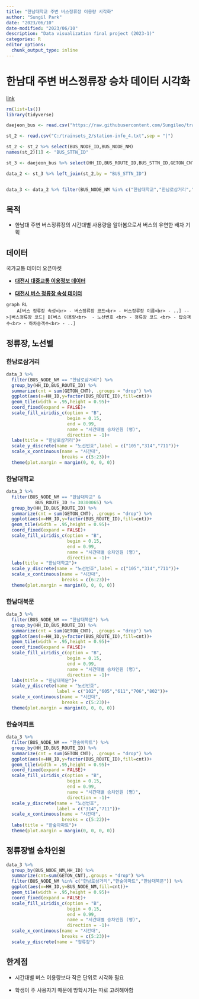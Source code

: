 ```yaml
---
title: "한남대학교 주변 버스정류장 이용량 시각화"
author: "Sungil Park"
date: "2023/06/10"
date-modified: "2023/06/10"
description: "Data visualization final project (2023-1)"
categories: R
editor_options: 
  chunk_output_type: inline
---
```


# 한남대 주변 버스정류장 승차 데이터 시각화

[link](https://sungileo.github.io/sanai_sungil/posts/vis_final/data_visualizing_final.html)

```r
rm(list=ls())
library(tidyverse)
```

```r
daejeon_bus <- read.csv("https://raw.githubusercontent.com/Sungileo/trainsets_2/main/daejeon_bus_2.csv",sep = "|")

st_2 <- read.csv("C:/trainsets_2/station-info_4.txt",sep = "|")

st_2 <- st_2 %>% select(BUS_NODE_ID,BUS_NODE_NM)
names(st_2)[1] <- "BUS_STTN_ID"

st_3 <- daejeon_bus %>% select(HH_ID,BUS_ROUTE_ID,BUS_STTN_ID,GETON_CNT,GETOFF_CNT,TRANSF_PSNGR_CNT)

data_2 <- st_3 %>% left_join(st_2,by = "BUS_STTN_ID")


data_3 <- data_2 %>% filter(BUS_NODE_NM %in% c("한남대학교","한남로삼거리","한숲아파트","한남대북문","대전신학대학교"))

```

## 목적

-   한남대 주변 버스정류장의 시간대별 사용량을 알아봄으로서 버스의 유연한 배차 기획

## 데이터

국가교통 데이터 오픈마켓

-   [**대전시 대중교통 이용정보 데이터**](https://www.bigdata-transportation.kr/frn/prdt/detail?prdtId=PRDTNUM_000000000243)

-   [**대전시 버스 정류장 속성 데이터**](https://www.bigdata-transportation.kr/frn/prdt/detail?prdtId=PRDTNUM_000000000166)

```mermaid
graph RL
    A[버스 정류장 속성<br> - 버스정류장 코드<br> - 버스정류장 이름<br> - ..] -->|버스정류장 코드| B[버스 이용량<br>  - 노선번호 <br> - 정류장 코드 <br> - 탑승객수<br> - 하차승객수<br> - ..]
```

## 정류장, 노선별

### 한남로삼거리

```r

data_3 %>% 
  filter(BUS_NODE_NM == "한남로삼거리") %>% 
  group_by(HH_ID,BUS_ROUTE_ID) %>% 
  summarize(cnt = sum(GETON_CNT), .groups = "drop") %>% 
  ggplot(aes(x=HH_ID,y=factor(BUS_ROUTE_ID),fill=cnt))+
  geom_tile(width = .95,height = 0.95)+
  coord_fixed(expand = FALSE)+
  scale_fill_viridis_c(option = "B",
                       begin = 0.15, 
                       end = 0.99,
                       name = "시간대별 승차인원 (명)",
                       direction = -1)+
  labs(title = "한남로삼거리")+
  scale_y_discrete(name = "노선번호",label = c("105","314","711"))+
  scale_x_continuous(name = "시간대",
                     breaks = c(5:23))+
  theme(plot.margin = margin(0, 0, 0, 0))
```

### 한남대학교

```r
data_3 %>% 
  filter(BUS_NODE_NM == "한남대학교" &
           BUS_ROUTE_ID != 30300065) %>% 
  group_by(HH_ID,BUS_ROUTE_ID) %>% 
  summarize(cnt = sum(GETON_CNT), .groups = "drop") %>% 
  ggplot(aes(x=HH_ID,y=factor(BUS_ROUTE_ID),fill=cnt))+
  geom_tile(width = .95,height = 0.95)+
  coord_fixed(expand = FALSE)+
  scale_fill_viridis_c(option = "B",
                       begin = 0.15, 
                       end = 0.99,
                       name = "시간대별 승차인원 (명)",
                       direction = -1)+
  labs(title = "한남대학교")+
  scale_y_discrete(name = "노선번호",label = c("105","314","711"))+
  scale_x_continuous(name = "시간대",
                     breaks = c(6:23))+
  theme(plot.margin = margin(0, 0, 0, 0))
```

### 한남대북문

```r
data_3 %>% 
  filter(BUS_NODE_NM == "한남대북문") %>% 
  group_by(HH_ID,BUS_ROUTE_ID) %>% 
  summarize(cnt = sum(GETON_CNT), .groups = "drop") %>% 
  ggplot(aes(x=HH_ID,y=factor(BUS_ROUTE_ID),fill=cnt))+
  geom_tile(width = .95,height = 0.95)+
  coord_fixed(expand = FALSE)+
  scale_fill_viridis_c(option = "B",
                       begin = 0.15, 
                       end = 0.99,
                       name = "시간대별 승차인원 (명)",
                       direction = -1)+
  labs(title = "한남대북문")+
  scale_y_discrete(name = "노선번호",
                   label = c("102","605","611","706","802"))+
  scale_x_continuous(name = "시간대",
                     breaks = c(5:23))+
  theme(plot.margin = margin(0, 0, 0, 0))
```

### 한숲아파트

```r
data_3 %>% 
  filter(BUS_NODE_NM == "한숲아파트") %>% 
  group_by(HH_ID,BUS_ROUTE_ID) %>% 
  summarize(cnt = sum(GETON_CNT), .groups = "drop") %>% 
  ggplot(aes(x=HH_ID,y=factor(BUS_ROUTE_ID),fill=cnt))+
  geom_tile(width = .95,height = 0.95)+
  coord_fixed(expand = FALSE)+
  scale_fill_viridis_c(option = "B",
                       begin = 0.15, 
                       end = 0.99,
                       name = "시간대별 승차인원 (명)",
                       direction = -1)+
  scale_y_discrete(name = "노선번호",
                   label = c("314","711"))+
  scale_x_continuous(name = "시간대",
                     breaks = c(5:22))+
  labs(title = "한숲아파트")+
  theme(plot.margin = margin(0, 0, 0, 0))


```

## 정류장별 승차인원

```r
data_3 %>% 
  group_by(BUS_NODE_NM,HH_ID) %>% 
  summarize(cnt=sum(GETON_CNT),.groups = "drop") %>% 
  filter(BUS_NODE_NM %in% c("한남로삼거리","한숲아파트","한남대북문")) %>% 
  ggplot(aes(x=HH_ID,y=BUS_NODE_NM,fill=cnt))+
  geom_tile(width = .95,height = 0.95)+
  coord_fixed(expand = FALSE)+
  scale_fill_viridis_c(option = "B",
                       begin = 0.15, 
                       end = 0.99,
                       name = "시간대별 승차인원 (명)",
                       direction = -1)+
  scale_x_continuous(name = "시간대",
                     breaks = c(5:23))+
  scale_y_discrete(name = "정류장")
```

## 한계점

-   시간대별 버스 이용량보다 작은 단위로 시각화 필요

-   학생이 주 사용자기 때문에 방학시기는 따로 고려해야함

